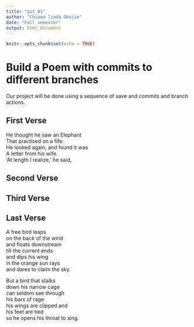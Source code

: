```yaml
---
title: "git_01"
author: "Chioma linda Okojie"
date: "Fall semester"
output: html_document
---
```


```r
knitr::opts_chunk$set(echo = TRUE)
```
# Build a Poem with commits to different branches
Our project will be done using a sequence of save and commits and branch actions.
<!-- Do not modify or change any text in "!--" bracketed areas such as this --- these are instructions to
you, if you change any of this the git program will notice it and compromise your git merging strategy !-->

## First Verse 
<!--Put the first five lines of a poem by Lewis Carrol in this section!-->
He thought he saw an Elephant  
That practised on a fife:  
He looked again, and found it was  
A letter from his wife.  
'At length I realize,' he said,  


## Second Verse
<!--Put the first five lines of a poem by Robert Frost here!-->

## Third Verse
<!--Put the first two verses of The Walrus and the Carpenter here!-->

## Last Verse
<!--Put a short poem of your choice 8-20 lines,here!-->
A free bird leaps  
on the back of the wind     
and floats downstream       
till the current ends  
and dips his wing  
in the orange sun rays  
and dares to claim the sky.  

But a bird that stalks  
down his narrow cage  
can seldom see through  
his bars of rage  
his wings are clipped and     
his feet are tied  
so he opens his throat to sing.  